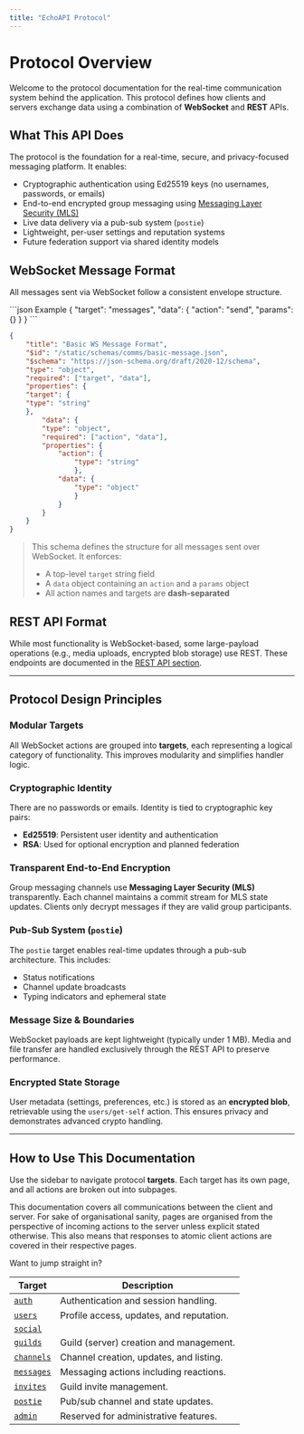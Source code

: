 ```yaml
---
title: "EchoAPI Protocol"
---
```

# Protocol Overview

Welcome to the protocol documentation for the real-time communication system behind the application. This protocol defines how clients and servers exchange data using a combination of **WebSocket** and **REST** APIs.

## What This API Does

The protocol is the foundation for a real-time, secure, and privacy-focused messaging platform. It enables:

- Cryptographic authentication using Ed25519 keys (no usernames, passwords, or emails)
- End-to-end encrypted group messaging using [Messaging Layer Security (MLS)](https://datatracker.ietf.org/doc/html/rfc9420)
- Live data delivery via a pub-sub system (`postie`)
- Lightweight, per-user settings and reputation systems
- Future federation support via shared identity models

## WebSocket Message Format

All messages sent via WebSocket follow a consistent envelope structure.

<CodeGroup>
```json Example
{
    "target": "messages",
    "data": {
        "action": "send",
        "params": {}
    }
}
```

```json Schema
{
    "title": "Basic WS Message Format",
    "$id": "/static/schemas/comms/basic-message.json",
    "$schema": "https://json-schema.org/draft/2020-12/schema",
    "type": "object",
    "required": ["target", "data"],
    "properties": {
    "target": {
    "type": "string"
    },
        "data": {
        "type": "object",
        "required": ["action", "data"],
        "properties": {
            "action": {
                "type": "string"
                },
            "data": {
                "type": "object"
                }
            }
        }
    }
}
```
</CodeGroup>

> This schema defines the structure for all messages sent over WebSocket. It enforces:
> - A top-level `target` string field
> - A `data` object containing an `action` and a `params` object
> - All action names and targets are **dash-separated**

## REST API Format

While most functionality is WebSocket-based, some large-payload operations (e.g., media uploads, encrypted blob storage)
use REST. These endpoints are documented in the [REST API section](/protocol/rest/index.mdx).

---

## Protocol Design Principles

### Modular Targets

All WebSocket actions are grouped into **targets**, each representing a logical category of functionality. This improves modularity and simplifies handler logic.

### Cryptographic Identity

There are no passwords or emails. Identity is tied to cryptographic key pairs:

- **Ed25519**: Persistent user identity and authentication
- **RSA**: Used for optional encryption and planned federation

### Transparent End-to-End Encryption

Group messaging channels use **Messaging Layer Security (MLS)** transparently. Each channel maintains a commit stream for MLS state updates. Clients only decrypt messages if they are valid group participants.

### Pub-Sub System (`postie`)

The `postie` target enables real-time updates through a pub-sub architecture. This includes:

- Status notifications
- Channel update broadcasts
- Typing indicators and ephemeral state

### Message Size & Boundaries

WebSocket payloads are kept lightweight (typically under 1 MB). Media and file transfer are handled exclusively through the REST API to preserve performance.

### Encrypted State Storage

User metadata (settings, preferences, etc.) is stored as an **encrypted blob**, retrievable using the `users/get-self` action. This ensures privacy and demonstrates advanced crypto handling.

---

## How to Use This Documentation

Use the sidebar to navigate protocol **targets**. Each target has its own page, and all actions are broken out into subpages.

This documentation covers all communications between the client and server. For sake of organisational sanity, pages are
organised from the perspective of incoming actions to the server unless explicit stated otherwise. This also means that
responses to atomic client actions are covered in their respective pages.

Want to jump straight in?

| Target                                             | Description                              |
|----------------------------------------------------|------------------------------------------|
| [`auth`](/protocol/targets/auth/index.mdx)         | Authentication and session handling.     |
| [`users`](/protocol/targets/users/index.mdx)       | Profile access, updates, and reputation. |
| [`social`](/protocol/targets/social/index.mdx)     |                                          |
| [`guilds`](/protocol/targets/guilds/index.mdx)     | Guild (server) creation and management.  |
| [`channels`](/protocol/targets/channels/index.mdx) | Channel creation, updates, and listing.  |
| [`messages`](/protocol/targets/messages/index.mdx) | Messaging actions including reactions.   |
| [`invites`](/protocol/targets/invites/index.mdx)   | Guild invite management.                 |
| [`postie`](/protocol/targets/postie/index.mdx)     | Pub/sub channel and state updates.       |
| [`admin`](/protocol/targets/admin/index.mdx)       | Reserved for administrative features.    |

